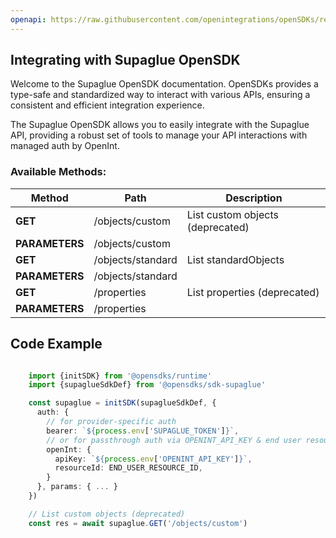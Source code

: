 ```yaml
---
openapi: https://raw.githubusercontent.com/openintegrations/openSDKs/refs/heads/main/sdks/sdk-supaglue/supaglue_metadata.oas.json
---
```


## Integrating with Supaglue OpenSDK 

Welcome to the Supaglue OpenSDK documentation. OpenSDKs provides a type-safe and standardized way to interact with various APIs, ensuring a consistent and efficient integration experience.

The Supaglue OpenSDK allows you to easily integrate with the Supaglue API, providing a robust set of tools to manage your API interactions with managed auth by OpenInt. 

### Available Methods:

| Method | Path | Description |
|--------|------|-------------|
| **GET** | /objects/custom | List custom objects (deprecated)
| **PARAMETERS** | /objects/custom | 
| **GET** | /objects/standard | List standardObjects
| **PARAMETERS** | /objects/standard | 
| **GET** | /properties | List properties (deprecated)
| **PARAMETERS** | /properties | 


## Code Example

```typescript

    import {initSDK} from '@opensdks/runtime'
    import {supaglueSdkDef} from '@opensdks/sdk-supaglue'

    const supaglue = initSDK(supaglueSdkDef, {
      auth: {
        // for provider-specific auth
        bearer: `${process.env['SUPAGLUE_TOKEN']}`,
        // or for passthrough auth via OPENINT_API_KEY & end user resourceId
        openInt: {
          apiKey: `${process.env['OPENINT_API_KEY']}`,
          resourceId: END_USER_RESOURCE_ID,
        }
      }, params: { ... }
    })

    // List custom objects (deprecated)
    const res = await supaglue.GET('/objects/custom')
```
